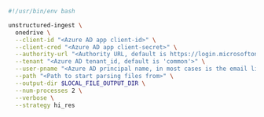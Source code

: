 ```bash Shell
#!/usr/bin/env bash

unstructured-ingest \
  onedrive \
  --client-id "<Azure AD app client-id>" \
  --client-cred "<Azure AD app client-secret>" \
  --authority-url "<Authority URL, default is https://login.microsoftonline.com>" \
  --tenant "<Azure AD tenant_id, default is 'common'>" \
  --user-pname "<Azure AD principal name, in most cases is the email linked to the drive>" \
  --path "<Path to start parsing files from>" \
  --output-dir $LOCAL_FILE_OUTPUT_DIR \
  --num-processes 2 \
  --verbose \
  --strategy hi_res
```
